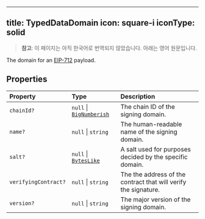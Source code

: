 <!-- AUTO-GENERATED-CONTENT:START (ENGLISH-COPY) -->
---
title: TypedDataDomain
icon: square-i
iconType: solid
---

> **참고**: 이 페이지는 아직 한국어로 번역되지 않았습니다. 아래는 영어 원문입니다.

The domain for an [EIP-712](https://eips.ethereum.org/EIPS/eip-712) payload.

## Properties

| Property | Type | Description |
| :------ | :------ | :------ |
| `chainId?` | `null` \| [`BigNumberish`](/ko/sdk/content/type-aliases/BigNumberish) | The chain ID of the signing domain. |
| `name?` | `null` \| `string` | The human-readable name of the signing domain. |
| `salt?` | `null` \| [`BytesLike`](/ko/sdk/content/type-aliases/BytesLike) | A salt used for purposes decided by the specific domain. |
| `verifyingContract?` | `null` \| `string` | The the address of the contract that will verify the signature. |
| `version?` | `null` \| `string` | The major version of the signing domain. |
